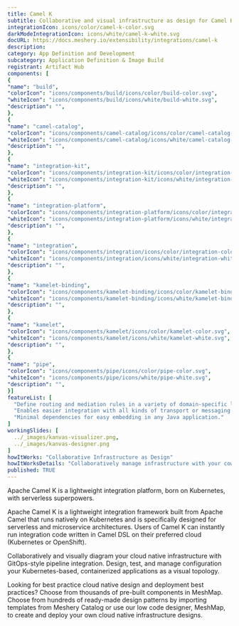 ```yaml
---
title: Camel K
subtitle: Collaborative and visual infrastructure as design for Camel K
integrationIcon: icons/color/camel-k-color.svg
darkModeIntegrationIcon: icons/white/camel-k-white.svg
docURL: https://docs.meshery.io/extensibility/integrations/camel-k
description: 
category: App Definition and Development
subcategory: Application Definition & Image Build
registrant: Artifact Hub
components: [
{
"name": "build",
"colorIcon": "icons/components/build/icons/color/build-color.svg",
"whiteIcon": "icons/components/build/icons/white/build-white.svg",
"description": "",
},
{
"name": "camel-catalog",
"colorIcon": "icons/components/camel-catalog/icons/color/camel-catalog-color.svg",
"whiteIcon": "icons/components/camel-catalog/icons/white/camel-catalog-white.svg",
"description": "",
},
{
"name": "integration-kit",
"colorIcon": "icons/components/integration-kit/icons/color/integration-kit-color.svg",
"whiteIcon": "icons/components/integration-kit/icons/white/integration-kit-white.svg",
"description": "",
},
{
"name": "integration-platform",
"colorIcon": "icons/components/integration-platform/icons/color/integration-platform-color.svg",
"whiteIcon": "icons/components/integration-platform/icons/white/integration-platform-white.svg",
"description": "",
},
{
"name": "integration",
"colorIcon": "icons/components/integration/icons/color/integration-color.svg",
"whiteIcon": "icons/components/integration/icons/white/integration-white.svg",
"description": "",
},
{
"name": "kamelet-binding",
"colorIcon": "icons/components/kamelet-binding/icons/color/kamelet-binding-color.svg",
"whiteIcon": "icons/components/kamelet-binding/icons/white/kamelet-binding-white.svg",
"description": "",
},
{
"name": "kamelet",
"colorIcon": "icons/components/kamelet/icons/color/kamelet-color.svg",
"whiteIcon": "icons/components/kamelet/icons/white/kamelet-white.svg",
"description": "",
},
{
"name": "pipe",
"colorIcon": "icons/components/pipe/icons/color/pipe-color.svg",
"whiteIcon": "icons/components/pipe/icons/white/pipe-white.svg",
"description": "",
}]
featureList: [
  "Define routing and mediation rules in a variety of domain-specific languages.",
  "Enables easier integration with all kinds of transport or messaging models.",
  "Minimal dependencies for easy embedding in any Java application."
]
workingSlides: [
  ../_images/kanvas-visualizer.png,
  ../_images/kanvas-designer.png
]
howItWorks: "Collaborative Infrastructure as Design"
howItWorksDetails: "Collaboratively manage infrastructure with your coworkers synchronously sharing the same designs."
published: TRUE
---
```

<p>
Apache Camel K is a lightweight integration platform, born on Kubernetes, with serverless superpowers.
</p>
<p>Apache Camel K is a lightweight integration framework built from Apache Camel that runs natively on Kubernetes and is specifically designed for serverless and microservice architectures.
Users of Camel K can instantly run integration code written in Camel DSL on their preferred cloud (Kubernetes or OpenShift).</p>
<p>
    Collaboratively and visually diagram your cloud native infrastructure with GitOps-style pipeline integration. Design, test, and manage configuration your Kubernetes-based, containerized applications as a visual topology.
</p>
<p>
    Looking for best practice cloud native design and deployment best practices? Choose from thousands of pre-built components in MeshMap. Choose from hundreds of ready-made design patterns by importing templates from Meshery Catalog or use our low code designer, MeshMap, to create and deploy your own cloud native infrastructure designs.
</p>

